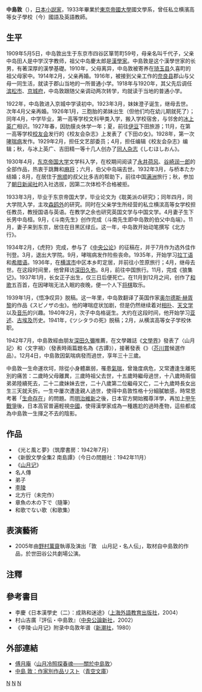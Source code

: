 
{{Infobox writer 
| 姓名     =中島敦
| 图像     =File:AtsushiNakajima.jpg
| 原文名称 = 中島敦
| 日文假名 = なかじま あつし
| 罗马拼音 = Nakajima Atsushi
| 笔名     = 
| 出生     ={{birth date|1909|5|5}}
| 出生地点 = [[日本|日本]][[东京市|东京市]]
| 逝世     = {{death date and age|1942|12|4|1909|5|5}}
| 居处     = 
| 职业     = 小说家
| 国籍     = {{日本}}
| 教育程度 = [[文学学士|文学学士]]
| 母校     = [[东京帝国大学|东京帝国大学]]
| 创作时期 = 1942年
| 体裁     = 小说
| 代表作   = 《山月记》（1942年）<br>《光與風之夢》（1942年）<br>《李陵》（1942年）
| 受影响于 = 
| 施影响于 = 
| 奖项     = 
}}
'''中島敦'''（{{bd|1909年|5月5日|1942年|12月4日|catIdx=Z}}），[[日本|日本]][[小説家|小説家]]，1933年畢業於[[東京帝國大學|東京帝國大學]]國文學系，曾任私立横濱高等女子學校（今{{link-ja|横浜学園高等学校|横浜学園高等学校}}）國語及英語教師。

==生平==
1909年5月5日，中岛敦出生于东京市四谷区箪笥町59号，母亲名叫千代子，父亲中岛田人是中学汉字教师，祖父中岛慶太郎是[[漢學家|漢學家]]。中島敦是这个漢學世家的长男，有著深厚的漢學基礎。1910年，父母离异，中岛敦被寄养在[[琦玉县|琦玉县]]久喜町的祖父母家中。1914年2月，父亲再婚。1916年，被接到父亲工作的[[奈良县|奈良县]]郡山与父母一同生活，就读于郡山当地的一所普通小学。1918年与1920年，其父先后调任[[滨松市|滨松市]]、[[京城府|京城府]]，中岛敦跟随父亲调动两次转学，均就读于当地的普通小学。

1922年，中岛敦进入京城中学读初中。1923年3月，妹妹澄子诞生，继母去世。次年4月父亲再婚。1926年1月，三胞胎的弟妹出生（但他们均在幼儿期就死了）；同年4月，中学毕业，第一高等学校文科甲类入学，搬入学校宿舍，与邻舍的[[冰上英广|冰上英广]]相识。1927年春，因肋膜炎休学一年；夏，前往[[伊豆|伊豆]]下田旅游；11月，在第一高等学校[[校友会|校友会]]发行的《校友会杂志》上发表了《下田の女》。1928年，第一次[[哮喘病|哮喘病]]发作。1929年2月，担任文艺部委员；4月，担任编辑《校友会杂志》编辑；秋，与冰上英广、吉田精一等十几人创办了[[同人志|同人杂志]]《しむほしおん》。

1930年4月，[[东京帝国大学|东京帝国大学]]文学科入学，在校期间阅读了[[永井荷风|永井荷风]]、[[谷崎润一郎|谷崎润一郎]]的全部作品，热衷于跳舞和[[麻将|麻将]]；六月，伯父中岛端去世。1932年3月，与桥本たか结婚；8月，在居住于[[旅顺|旅顺]]的叔父比多吉的帮助下，前往中国[[满洲|满洲]]旅行；秋，参加了[[朝日新闻社|朝日新闻社]]的入社选拔，因第二次体检不合格被拒。

1933年3月，毕业于东京帝国大学，毕业论文为《耽美派の研究》；同年四月，同大学院入学，主攻[[森鸥外|森鸥外]]的研究。同时在父亲学生所经营的私立横滨高等女学校担任教员，教授国语与英语。在教学之余也研究英国文学与中国文学。4月妻子生下长男中岛桓。9月，《斗南先生》创作完成（斗南先生即中岛敦的伯父中岛端）。11月，妻子来到东京，居住在目黑区绿丘。这一年，中岛敦开始动笔撰写《北方行》。

1934年2月，《虎狩》完成，参与了《[[中央公论|中央公论]]》的征稿在，并于7月作为选外佳作刊登。3月，退出大学院。9月，哮喘病发作险些丧命。1935年，开始学习[[拉丁语|拉丁语]]和[[希腊语|希腊语]]。1936年，在[[横滨市|横滨市]]中区本乡町定居，并前往小笠原旅行；4月，继母去世。在这段时间里，他曾拜访[[深田久弥|深田久弥]]。8月，前往中国旅行。11月，完成《狼集记》。1937年1月，长女正子出生，仅三日后便死亡。在11月到12月之间，创作了[[和歌|和歌]]五百首，在因哮喘无法入眠的夜晚，便一个人下[[日本将棋|将棋]]取乐。

1939年1月，《悟净叹异》脱稿。这一年里，中岛敦翻译了英国作家[[奥尔德斯·赫胥黎|奥尔德斯·赫胥黎]]的作品《スピノザの虫》{{请求来源}}。他的哮喘症状加剧，但是仍然继续着对[[相扑|相扑]]、[[天文学|天文学]]以及[[音乐|音乐]]的兴趣。1940年2月，次子中岛格诞生。大约在这段时间，他开始学习[[亚述|亚述]]、[[古埃及|古埃及]]历史。1941年，《ツシタラの死》脱稿；2月，从横滨高等女子学校休职。

1942年7月，中島敦經由朋友[[深田久彌|深田久彌]]推薦，在文學雜誌《[[文學界|文學界]]》發表了〈山月記〉和〈文字禍〉（發表時兩篇題名為《古譚》），接著發表《{{tsl|ja|光と風と夢|光·風·夢}}》（[[芥川賞|芥川賞]]候選作品）。12月4日，中島敦因氣喘病發而過世，享年三十三歲。

中島敦一生命運坎坷，除從小身體羸弱，罹患[[氣喘|氣喘]]，曾幾度病危，又常遭逢生離死別的痛苦：二歲時父母離異，三歲時祖父去世，十五歲時繼母過世，十八歲時兩個弟弟陸續死去，二十二歲妹妹去世，二十八歲第二位繼母又亡，二十九歲時長女出生三天就夭折。一生中屢次遭逢親人過世，使得中島敦性格十分細膩敏感，時常思考著「[[生命|生命]][[存在|存在]]」的問題。而[[明治維新|明治維新]]之後，日本官方開始獨尊洋學，再加上[[甲午戰爭|甲午戰爭]]後，日本高官普遍輕視[[中國|中國]]，使得漢學家成為一種尷尬的過時產物，這些都成為中島敦一生揮之不去的陰影。

==作品==
*《光と風と夢》（筑摩書房：1942年7月）
*《新銳文學全集2 南島譚》（今日の問題社：1942年11月） 
*《[[山月记|山月记]]》
*名人傳
*弟子
*[[李陵|李陵]]
*北方行（未完作）
*章魚の木の下で（隨筆）
*和歌でない歌（和歌集）

==表演藝術==
*2005年由[[野村萬齋|野村萬齋]]執導及演出「敦　山月記・名人伝」，取材自中島敦的作品，於世田谷公共劇場公演。
==注釋==
<div class="references-small">
<references />
</div>

==參考書目==
*李慶《日本漢學史（二）：成熟和迷途》（[[上海外語教育出版社|上海外語教育出版社]]，2004）
*村山吉廣『評伝・中島敦』（[[中央公論新社|中央公論新社]]，2002）
*《李陵·山月记》附录中岛敦年谱（[[新潮社|新潮社]]，1980）

==外部連結==
*[[傅月庵|傅月庵]]〈[https://web.archive.org/web/20051031215223/http://www.ylib.com/readit/tower/default.asp?DocId=ESSAY&SNO=467 山月冷照探春魂——關於中島敦]〉
*[http://www.aozora.gr.jp/index_pages/person119.html 中島 敦：作家別作品リスト]{{Wayback|url=http://www.aozora.gr.jp/index_pages/person119.html |date=20110906004135 }}（[[青空文庫|青空文庫]]）



{{Authority control}}
[[Category:日本小說家|N]]
[[Category:東京都出身人物|N]]
[[Category:東京大學校友|N]]